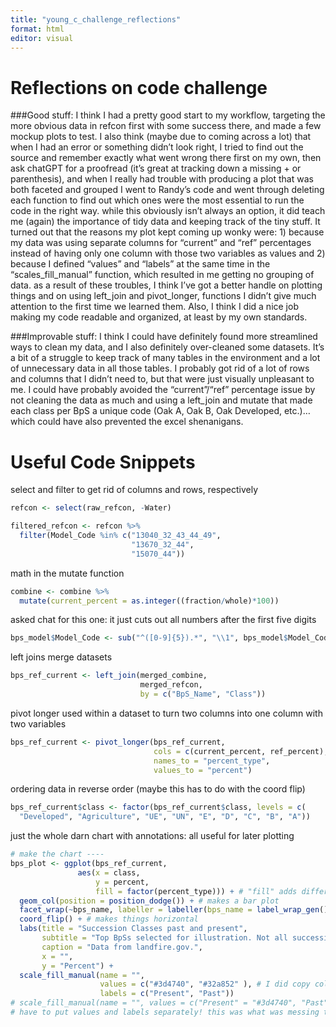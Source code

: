 ```yaml
---
title: "young_c_challenge_reflections"
format: html
editor: visual
---
```


# Reflections on code challenge

###Good stuff: 
I think I had a pretty good start to my workflow, targeting the more obvious data in refcon first with some success there, and made a few mockup plots to test. I also think (maybe due to coming across a lot) that when I had an error or something didn't look right, I tried to find out the source and remember exactly what went wrong there first on my own, then ask chatGPT for a proofread (it's great at tracking down a missing + or parenthesis), and when I really had trouble with producing a plot that was both faceted and grouped I went to Randy's code and went through deleting each function to find out which ones were the most essential to run the code in the right way. while this obviously isn't always an option, it did teach me (again) the importance of tidy data and keeping track of the tiny stuff. It turned out that the reasons my plot kept coming up wonky were: 1) because my data was using separate columns for "current" and "ref" percentages instead of having only one column with those two variables as values and 2) because I defined "values" and "labels" at the same time in the "scales_fill_manual" function, which resulted in me getting no grouping of data. as a result of these troubles, I think I've got a better handle on plotting things and on using left_join and pivot_longer, functions I didn't give much attention to the first time we learned them.
Also, I think I did a nice job making my code readable and organized, at least by my own standards. 

###Improvable stuff:
I think I could have definitely found more streamlined ways to clean my data, and I also definitely over-cleaned some datasets. It's a bit of a struggle to keep track of many tables in the environment and a lot of unnecessary data in all those tables. I probably got rid of a lot of rows and columns that I didn't need to, but that were just visually unpleasant to me. I could have probably avoided the "current"/"ref" percentage issue by not cleaning the data as much and using a left_join and mutate that made each class per BpS a unique code (Oak A, Oak B, Oak Developed, etc.)... which could have also prevented the excel shenanigans.

# Useful Code Snippets

select and filter to get rid of columns and rows, respectively
```r

refcon <- select(raw_refcon, -Water) 

filtered_refcon <- refcon %>%
  filter(Model_Code %in% c("13040_32_43_44_49",
                           "13670_32_44", 
                           "15070_44"))
```

math in the mutate function
```r
combine <- combine %>%
  mutate(current_percent = as.integer((fraction/whole)*100)) 
```

asked chat for this one: it just cuts out all numbers after the first five digits
```r
bps_model$Model_Code <- sub("^([0-9]{5}).*", "\\1", bps_model$Model_Code)
```

left joins merge datasets
```r
bps_ref_current <- left_join(merged_combine, 
                             merged_refcon, 
                             by = c("BpS_Name", "Class"))
```

pivot longer used within a dataset to turn two columns into one column with two variables
```r
bps_ref_current <- pivot_longer(bps_ref_current, 
                                cols = c(current_percent, ref_percent),
                                names_to = "percent_type",
                                values_to = "percent")
```

ordering data in reverse order (maybe this has to do with the coord flip)
```r
bps_ref_current$class <- factor(bps_ref_current$class, levels = c(
  "Developed", "Agriculture", "UE", "UN", "E", "D", "C", "B", "A"))

```

just the whole darn chart with annotations: all useful for later plotting 
```r
# make the chart ----
bps_plot <- ggplot(bps_ref_current, 
               aes(x = class, 
                   y = percent, 
                   fill = factor(percent_type))) + # "fill" adds different colors per categorical variable determined by "factor"
  geom_col(position = position_dodge()) + # makes a bar plot
  facet_wrap(~bps_name, labeller = labeller(bps_name = label_wrap_gen())) +
  coord_flip() + # makes things horizontal
  labs(title = "Succession Classes past and present", 
       subtitle = "Top BpSs selected for illustration. Not all succession classes present in all BpSs",
       caption = "Data from landfire.gov.",
       x = "", 
       y = "Percent") + 
  scale_fill_manual(name = "", 
                    values = c("#3d4740", "#32a852" ), # I did copy colors from hints for consistency
                    labels = c("Present", "Past"))
# scale_fill_manual(name = "", values = c("Present" = "#3d4740", "Past" = "#32a852"))
# have to put values and labels separately! this was what was messing the entire chart up. took me ages to figure this one out
```













